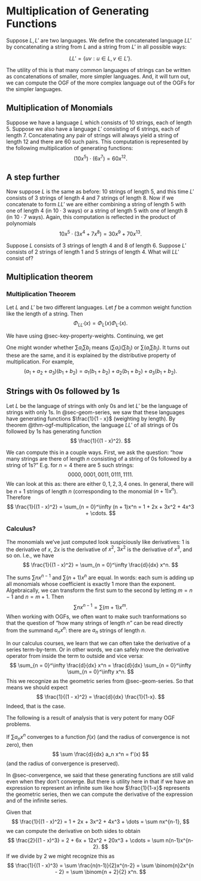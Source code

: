 # Multiplication of Generating Functions

Suppose $L, L'$ are two languages. We define the concatenated language $LL'$ by concatenating a string from $L$ and a string from $L'$ in all possible ways:

$$
LL' = \{uv : u \in L, v \in L'\}.
$$

The utility of this is that many common languages of strings can be written as concatenations of smaller, more simpler languages. And, it will turn out, we can compute the OGF of the more complex language out of the OGFs for the simpler languages.

## Multiplication of Monomials
Suppose we have a language $L$ which consists of $10$ strings, each of length $5$. Suppose we also have a language $L'$ consisting of $6$ strings, each of length $7$.
Concatenating any pair of strings will always yield a string of length $12$ and there are $60$ such pairs. This computation is represented by the following multiplication of generating functions:
$$
(10x^5) \cdot (6x^7) = 60x^{12}.
$$

## A step further
Now suppose $L$ is the same as before: $10$ strings of length $5$, and this time $L'$ consists of $3$ strings of length $4$ and $7$ strings of length $8$. Now if we concatenate to form $LL'$ we are either combining a string of length $5$ with one of length $4$ (in $10 \cdot 3$ ways) or a string of length $5$ with one of length $8$ (in $10 \cdot 7$ ways). Again, this computation is reflected in the product of polynomials
$$
10x^5 \cdot (3x^4 + 7x^8) = 30x^9 + 70x^{13}.
$$

:::{#exr-multiply-finite-ogf}
Suppose $L$ consists of $3$ strings of length $4$ and $8$ of length $6$. Suppose $L'$ consists of $2$ strings of length $1$ and $5$ strings of length $4$. What will $LL'$ consist of?
:::

## Multiplication theorem
::: {#thm-ogf-multiplication}
### Multiplication Theorem
Let $L$ and $L'$ be two different languages. Let $f$ be a common weight function like the length of a string. Then
$$
\Phi_{LL'}(x) = \Phi_L(x)\Phi_{L'}(x).
$$
:::

::: {.proof}
We have
\begin{align*}
\Phi_{LL'}(x) &= \sum_{w \in LL'} x^{f(w)} \\
&= \sum_{u \in L} \sum_{v \in L'} x^{f(uv)} \\
&= \sum_{u \in L} \sum_{v \in L'} x^{f(u)}x^{f(v)}
\end{align*}
using @sec-key-property-weights. Continuing, we get
\begin{align*}
\phantom{\Phi_{LL'}(x)} &= \sum_{u \in L} x^{f(u)} \sum_{v \in L'} x^{f(v)} \\
&= \Phi_L(x) \Phi_{L'}(x).
\end{align*}
:::

::: {.callout-tip}
One might wonder whether $\sum a_i \sum b_j$ means $(\sum a_i)(\sum b_j)$ or $\sum \left(a_i \sum b_j \right)$. It turns out these are the same, and it is explained by the distributive property of multiplication. For example,
$$
(a_1 + a_2 + a_3)(b_1 + b_2) = a_1(b_1 + b_2) + a_2(b_1 + b_2) + a_3(b_1 + b_2).
$$
:::

## Strings with 0s followed by 1s {#sec-0s-then-1s}
Let $L$ be the language of strings with only $0$s and let $L'$ be the language of strings with only $1$s. In @sec-geom-series, we saw that these languages have generating functions $\frac{1}{1 - x}$ (weighting by length). By theorem @thm-ogf-multiplication, the language $LL'$ of all strings of $0$s followed by $1$s has generating function
$$
\frac{1}{(1 - x)^2}.
$$

We can compute this in a couple ways. First, we ask the question: "how many strings are there of length $n$ consisting of a string of $0$s followed by a string of $1$s?" E.g. for $n = 4$ there are $5$ such strings:
$$
0000, 0001, 0011, 0111, 1111.
$$
We can look at this as: there are either $0, 1, 2, 3, 4$ ones. In general, there will be $n + 1$ strings of length $n$ (corresponding to the monomial $(n + 1)x^n$). Therefore
$$
\frac{1}{(1 - x)^2} = \sum_{n = 0}^\infty (n + 1)x^n = 1 + 2x + 3x^2 + 4x^3 + \cdots.
$$

### Calculus?
The monomials we've just computed look suspiciously like derivatives: $1$ is the derivative of $x$, $2x$ is the derivative of $x^2$, $3x^2$ is the derivative of $x^3$, and so on. I.e., we have
$$
\frac{1}{(1 - x)^2} = \sum_{n = 0}^\infty \frac{d}{dx} x^n.
$$

::: {.callout-tip}
The sums $\sum nx^{n-1}$ and $\sum (n + 1)x^n$ are equal. In words: each sum is adding up all monomials whose coefficient is exactly $1$ more than the exponent. Algebraically, we can transform the first sum to the second by letting $m = n - 1$ and $n = m + 1$. Then
$$
\sum nx^{n-1} = \sum (m + 1)x^m.
$$
When working with OGFs, we often want to make such tranformations so that the question of "how many strings of length $n$" can be read directly from the summand $a_nx^n$: there are $a_n$ strings of length $n$.
:::

In our calculus courses, we learn that we can often take the derivative of a series term-by-term. Or in other words, we can safely move the derivative operator from inside the term to outside and vice versa:
$$
\sum_{n = 0}^\infty \frac{d}{dx} x^n = \frac{d}{dx} \sum_{n = 0}^\infty \sum_{n = 0}^\infty x^n.
$$
This we recognize as the geometric series from @sec-geom-series. So that means we should expect
$$
\frac{1}{(1 - x)^2} = \frac{d}{dx} \frac{1}{1-x}.
$$
Indeed, that is the case.

The following is a result of analysis that is very potent for many OGF problems.

::: {#thm-derivative-of-ogf}
If $\sum a_n x^n$ converges to a function $f(x)$ (and the radius of convergence is not zero), then
$$
\sum \frac{d}{dx} a_n x^n = f'(x)
$$
(and the radius of convergence is preserved).
:::

In @sec-convergence, we said that these generating functions are still valid even when they don't converge. But there is utility here in that if we have an expression to represent an infinite sum like how $\frac{1}{1-x}$ represents the geometric series, then we can compute the derivative of the expression and of the infinite series.

::: {#exm-second-derivative}
Given that
$$
\frac{1}{(1 - x)^2} = 1 + 2x + 3x^2 + 4x^3 + \dots = \sum nx^{n-1},
$$
we can compute the derivative on both sides to obtain
$$
\frac{2}{(1 - x)^3} = 2 + 6x + 12x^2 + 20x^3 + \cdots = \sum n(n-1)x^{n-2}.
$$
If we divide by $2$ we might recognize this as
$$
\frac{1}{(1 - x)^3} = \sum \frac{n(n-1)}{2}x^{n-2} = \sum \binom{n}2x^{n - 2}
 = \sum \binom{n + 2}{2} x^n.
$$
:::
